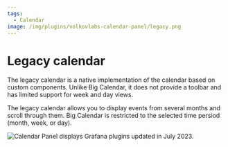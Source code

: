 ```yaml
---
tags:
  - Calendar
image: /img/plugins/volkovlabs-calendar-panel/legacy.png
---
```



# Legacy calendar

The legacy calendar is a native implementation of the calendar based on custom components. Unlike Big Calendar, it does not provide a toolbar and has limited support for week and day views.

The legacy calendar allows you to display events from several months and scroll through them. Big Calendar is restricted to the selected time persiod (month, week, or day).

<Image
  title="Calendar Panel displays Grafana plugins updated in July 2023."
  src="/img/plugins/volkovlabs-calendar-panel/legacy.png"
/>
